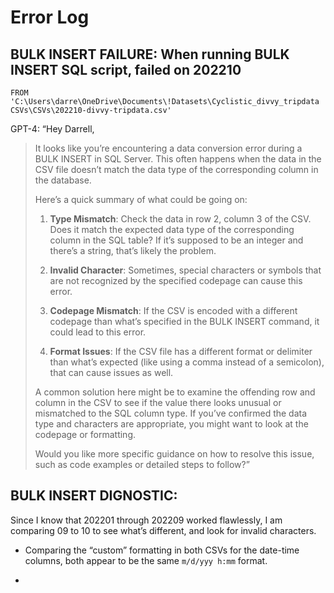 # Error Log

## BULK INSERT FAILURE: When running BULK INSERT SQL script, failed on 202210

`FROM 'C:\Users\darre\OneDrive\Documents\!Datasets\Cyclistic_divvy_tripdata CSVs\CSVs\202210-divvy-tripdata.csv'`

GPT-4: "Hey Darrell,

> It looks like you're encountering a data conversion error during a BULK INSERT in SQL Server. This often happens when the data in the CSV file doesn't match the data type of the corresponding column in the database.
>
> Here's a quick summary of what could be going on:
>
> 1.  **Type Mismatch**: Check the data in row 2, column 3 of the CSV. Does it match the expected data type of the corresponding column in the SQL table? If it's supposed to be an integer and there's a string, that's likely the problem.
>
> 2.  **Invalid Character**: Sometimes, special characters or symbols that are not recognized by the specified codepage can cause this error.
>
> 3.  **Codepage Mismatch**: If the CSV is encoded with a different codepage than what's specified in the BULK INSERT command, it could lead to this error.
>
> 4.  **Format Issues**: If the CSV file has a different format or delimiter than what's expected (like using a comma instead of a semicolon), that can cause issues as well.
>
> A common solution here might be to examine the offending row and column in the CSV to see if the value there looks unusual or mismatched to the SQL column type. If you've confirmed the data type and characters are appropriate, you might want to look at the codepage or formatting.
>
> Would you like more specific guidance on how to resolve this issue, such as code examples or detailed steps to follow?"

## BULK INSERT DIGNOSTIC:

Since I know that 202201 through 202209 worked flawlessly, I am comparing 09 to 10 to see what's different, and look for invalid characters.

-   Comparing the "custom" formatting in both CSVs for the date-time columns, both appear to be the same `m/d/yyy h:mm` format.

-   
